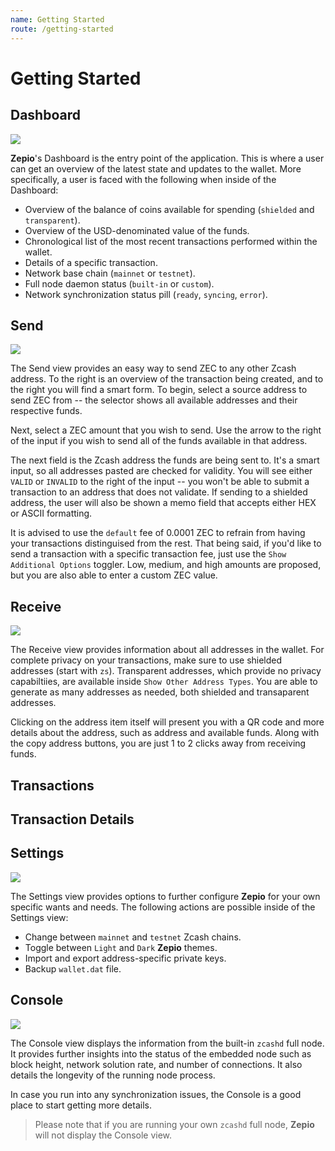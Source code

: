 ```yaml
---
name: Getting Started
route: /getting-started
---
```



# Getting Started

## Dashboard

<Image src='https://raw.githubusercontent.com/andrerfneves/zepio-docs/develop/docz/assets/dashboard.png' />

**Zepio**'s Dashboard is the entry point of the application. This is where a user can get an overview of the latest state and updates to the wallet. More specifically, a user is faced with the following when inside of the Dashboard:
  * Overview of the balance of coins available for spending (`shielded` and `transparent`).
  * Overview of the USD-denominated value of the funds.
  * Chronological list of the most recent transactions performed within the wallet.
  * Details of a specific transaction.
  * Network base chain (`mainnet` or `testnet`).
  * Full node daemon status (`built-in` or `custom`).
  * Network synchronization status pill (`ready`, `syncing`, `error`).

## Send

<Image src='https://raw.githubusercontent.com/andrerfneves/zepio-docs/develop/docz/assets/send.png' />

The Send view provides an easy way to send ZEC to any other Zcash address. To the right is an overview of the transaction being created, and to the right you will find a smart form. To begin, select a source address to send ZEC from -- the selector shows all available addresses and their respective funds.

Next, select a ZEC amount that you wish to send. Use the arrow to the right of the input if you wish to send all of the funds available in that address.

The next field is the Zcash address the funds are being sent to. It's a smart input, so all addresses pasted are checked for validity. You will see either `VALID` or `INVALID` to the right of the input -- you won't be able to submit a transaction to an address that does not validate. If sending to a shielded address, the user will also be shown a memo field that accepts either HEX or ASCII formatting.

It is advised to use the `default` fee of 0.0001 ZEC to refrain from having your transactions distinguised from the rest. That being said, if you'd like to send a transaction with a specific transaction fee, just use the `Show Additional Options` toggler. Low, medium, and high amounts are proposed, but you are also able to enter a custom ZEC value.

## Receive

<Image src='https://raw.githubusercontent.com/andrerfneves/zepio-docs/develop/docz/assets/receive.png' />

The Receive view provides information about all addresses in the wallet. For complete privacy on your transactions, make sure to use shielded addresses (start with `zs`). Transparent addresses, which provide no privacy capabiltiies, are available inside `Show Other Address Types`. You are able to generate as many addresses as needed, both shielded and transaparent addresses.

Clicking on the address item itself will present you with a QR code and more details about the address, such as address and available funds. Along with the copy address buttons, you are just 1 to 2 clicks away from receiving funds.

## Transactions

## Transaction Details

## Settings

<Image src='https://raw.githubusercontent.com/andrerfneves/zepio-docs/develop/docz/assets/settings.png' />

The Settings view provides options to further configure **Zepio** for your own specific wants and needs. The following actions are possible inside of the Settings view:
  * Change between `mainnet` and `testnet` Zcash chains.
  * Toggle between `Light` and `Dark` **Zepio** themes.
  * Import and export address-specific private keys.
  * Backup `wallet.dat` file.

## Console

<Image src='https://raw.githubusercontent.com/andrerfneves/zepio-docs/develop/docz/assets/console.png' />

The Console view displays the information from the built-in `zcashd` full node. It provides further insights into the status of the embedded node such as block height, network solution rate, and number of connections. It also details the longevity of the running node process.

In case you run into any synchronization issues, the Console is a good place to start getting more details.

> Please note that if you are running your own `zcashd` full node, **Zepio** will not display the Console view.
